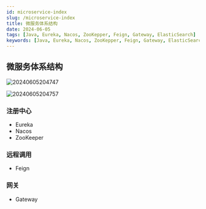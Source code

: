 ```yaml
---
id: microservice-index
slug: /microservice-index
title: 微服务体系结构
date: 2024-06-05
tags: [Java, Eureka, Nacos, ZooKepper, Feign, Gateway, ElasticSearch]
keywords: [Java, Eureka, Nacos, ZooKepper, Feign, Gateway, ElasticSearch]
---
```


## 微服务体系结构

![20240605204747](https://blog-1312417182.cos.ap-chengdu.myqcloud.com/blog/20240605204747.png)

![20240605204757](https://blog-1312417182.cos.ap-chengdu.myqcloud.com/blog/20240605204757.png)

### 注册中心

 - Eureka
 - Nacos
 - ZooKeeper

### 远程调用

 - Feign

### 网关

 - Gateway